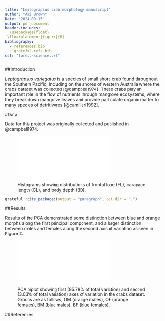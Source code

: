 ```yaml
---
title: "Leptograpsus crab morphology manuscript"
author: "Abi Brown"
Date: "2024-09-15"
output: pdf_document
header-includes:
  \usepackage{float}
 \floatplacement{figure}{H}
bibliography: 
  - references.bib
  - grateful-refs.bib
csl: "forest-science.csl"
---
```


##Introduction

*Leptograpsus variegatus* is a species of small shore crab found throughout the Southern Pacific, including on the shores of western Australia where the crabs dataset was collected [@campbell1974]. These crabs play an important role in the flow of nutrients through mangrove ecosystems, where they break down mangrove leaves and provide particulate organic matter to many species of detritivores [@camilleri1992].

#Data

Data for this project was originally collected and published in @campbell1974.

![Histograms showing distributions of frontal lobe (FL), carapace length (CL), and body depth (BD).](images/histograms.pdf)

```r
grateful::cite_packages(output = "paragraph", out.dir = ".")
```

##Results

Results of the PCA demonstrated some distinction between blue and orange morphs along the first principal component, and a larger distinction between males and females along the second axis of variation as seen in Figure 2.

![PCA biplot showing first (95.78% of total variation) and second (3.03% of total variation) axes of variation in the crabs dataset. Groups are as follows, OM (orange males), OF (orange females), BM (blue males), BF (blue females).](images/PCA_biplot.pdf)

##References

